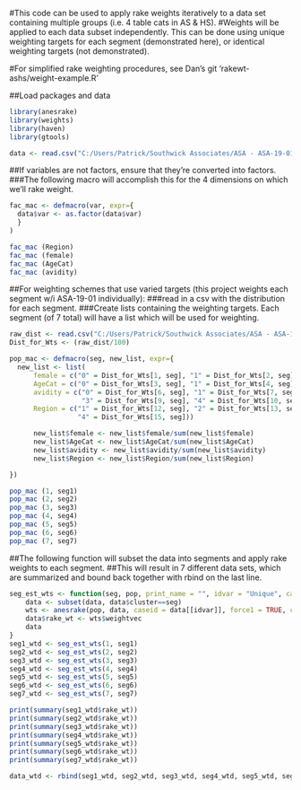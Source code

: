 #This code can be used to apply rake weights iteratively to a data set containing multiple groups (i.e. 4 table cats in AS & HS).
#Weights will be applied to each data subset independently. This can be done using unique weighting targets for each segment (demonstrated here), or identical weighting targets (not demonstrated). 

#For simplified rake weighting procedures, see Dan's git 'rakewt-ashs/weight-example.R'


##Load packages and data
```{r}
library(anesrake)
library(weights)
library(haven)
library(gtools)

data <- read.csv("C:/Users/Patrick/Southwick Associates/ASA - ASA-19-01 Developing Angler Personas/Work files/Data & Syntax/binary_data_final.csv")
```

##If variables are not factors, ensure that they're converted into factors. 
###The following macro will accomplish this for the 4 dimensions on which we'll rake weight. 
```{r}
fac_mac <- defmacro(var, expr={
  data$var <- as.factor(data$var)
  }
)

fac_mac (Region)
fac_mac (female)
fac_mac (AgeCat)
fac_mac (avidity)
```


##For weighting schemes that use varied targets (this project weights each segment w/i ASA-19-01 individually):
###read in a csv with the distribution for each segment. 
###Create lists containing the weighting targets. Each segment (of 7 total) will have a list which will be used for weighting. 
```{r}
raw_dist <- read.csv("C:/Users/Patrick/Southwick Associates/ASA - ASA-19-01 Developing Angler Personas/Work files/Data & Syntax/Final Data Sets/Dist_for_Wts.csv", row.names=1)
Dist_for_Wts <- (raw_dist/100)

pop_mac <- defmacro(seg, new_list, expr={
  new_list <- list(
      female = c("0" = Dist_for_Wts[1, seg], "1" = Dist_for_Wts[2, seg]), 
      AgeCat = c("0" = Dist_for_Wts[3, seg], "1" = Dist_for_Wts[4, seg], "2" = Dist_for_Wts[5, seg]), 
      avidity = c("0" = Dist_for_Wts[6, seg], "1" = Dist_for_Wts[7, seg], "2" = Dist_for_Wts[8, seg], 
                  "3" = Dist_for_Wts[9, seg], "4" = Dist_for_Wts[10, seg], "5" = Dist_for_Wts[11, seg]),
      Region = c("1" = Dist_for_Wts[12, seg], "2" = Dist_for_Wts[13, seg], "3" = Dist_for_Wts[14, seg], 
                 "4" = Dist_for_Wts[15, seg]))

      new_list$female <- new_list$female/sum(new_list$female)
      new_list$AgeCat <- new_list$AgeCat/sum(new_list$AgeCat)
      new_list$avidity <- new_list$avidity/sum(new_list$avidity)
      new_list$Region <- new_list$Region/sum(new_list$Region)

})

pop_mac (1, seg1)
pop_mac (2, seg2)
pop_mac (3, seg3)
pop_mac (4, seg4)
pop_mac (5, seg5)
pop_mac (6, seg6)
pop_mac (7, seg7)
```

##The following function will subset the data into segments and apply rake weights to each segment. 
##This will result in 7 different data sets, which are summarized and bound back together with rbind on the last line. 
```{r}
seg_est_wts <- function(seg, pop, print_name = "", idvar = "Unique", cap = 100){
    data <- subset(data, data$cluster==seg)
    wts <- anesrake(pop, data, caseid = data[[idvar]], force1 = TRUE, cap = cap)
    data$rake_wt <- wts$weightvec
    data
}
seg1_wtd <- seg_est_wts(1, seg1)
seg2_wtd <- seg_est_wts(2, seg2)
seg3_wtd <- seg_est_wts(3, seg3)
seg4_wtd <- seg_est_wts(4, seg4)
seg5_wtd <- seg_est_wts(5, seg5)
seg6_wtd <- seg_est_wts(6, seg6)
seg7_wtd <- seg_est_wts(7, seg7)

print(summary(seg1_wtd$rake_wt))
print(summary(seg2_wtd$rake_wt))
print(summary(seg3_wtd$rake_wt))
print(summary(seg4_wtd$rake_wt))
print(summary(seg5_wtd$rake_wt))
print(summary(seg6_wtd$rake_wt))
print(summary(seg7_wtd$rake_wt))

data_wtd <- rbind(seg1_wtd, seg2_wtd, seg3_wtd, seg4_wtd, seg5_wtd, seg6_wtd, seg7_wtd)
```
